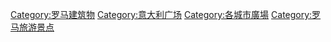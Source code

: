 {{Commonscat|Squares in Rome}}
[[Category:罗马建筑物|Category:罗马建筑物]]
[[Category:意大利广场|Category:意大利广场]]
[[Category:各城市廣場|Category:各城市廣場]]
[[Category:罗马旅游景点|Category:罗马旅游景点]]